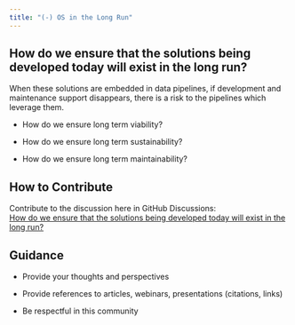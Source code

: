 ```yaml
---
title: "(-) OS in the Long Run"
---
```


## How do we ensure that the solutions being developed today will exist in the long run?

When these solutions are embedded in data pipelines, if development and maintenance support disappears, there is a risk to the pipelines which leverage them.

-   How do we ensure long term viability?

-   How do we ensure long term sustainability?

-   How do we ensure long term maintainability?

## How to Contribute

Contribute to the discussion here in GitHub Discussions:\
[How do we ensure that the solutions being developed today will exist in the long run?](https://github.com/phuse-org/OSTCDA/discussions/12){target="_blank"}

## Guidance

-   Provide your thoughts and perspectives

-   Provide references to articles, webinars, presentations (citations, links)

-   Be respectful in this community

